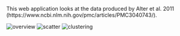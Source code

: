 This web application looks at the data produced by Alter et al. 2011 (https://www.ncbi.nlm.nih.gov/pmc/articles/PMC3040743/).  

![overview](https://user-images.githubusercontent.com/17166965/31131441-cb06c6ca-a81f-11e7-9c83-aa6dbac04bd2.png)
![scatter](https://user-images.githubusercontent.com/17166965/31131446-cc4c38d0-a81f-11e7-9e6d-52ddb243f1a6.png)
![clustering](https://user-images.githubusercontent.com/17166965/31131450-cd51d44c-a81f-11e7-9357-7a9132238b7e.png)
